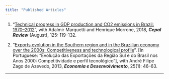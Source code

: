 ```yaml
---
title: "Published Articles"
---
```



1. "[Technical progress in GDP production and CO2 emissions in Brazil: 1970--2012](https://repositorio.cepal.org/bitstream/handle/11362/44317/1/RVI125_Morrone.pdf)", with Adalmir
Marquetti and Henrique Morrone, 2018, ***Cepal Review*** (August), 125: 119--132.


2. "[Exports evolution in the Southern region and in the Brazilian economy over the 2000s: Competitiveness and technological profile](https://periodicos.ufsm.br/index.php/eed/article/viewFile/7430/pdf)". [In Portuguese: "Evolução das Exportações da Região Sul e do Brasil nos Anos 2000: Competitividade e perfil tecnológico"], with André Filipe Zago de Azevedo, 2013, ***Economia e Desenvolvimento***, 25(1): 46--63. 

---